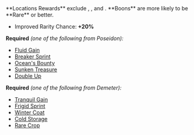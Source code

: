 
<Boon title="Natural Selection" iconKey="duos/natural-selection" type="duo">
**Locations Rewards** exclude <IconMaxLife />, <IconMaxMagick />, and <IconGold />. **Boons** are more likely to be <TextHighlight type="rare">**Rare**</TextHighlight> or better.

- Improved Rarity Chance: **+20%**

</Boon>

**Required** _(one of the following from Poseidon):_

- [Fluid Gain](/boons/poseidon#fluid-gain)
- [Breaker Sprint](/boons/poseidon#breaker-sprint)
- [Ocean's Bounty](/boons/poseidon#oceans-bounty)
- [Sunken Treasure](/boons/poseidon#sunken-treasure)
- [Double Up](/boons/poseidon#double-up)

**Required** _(one of the following from Demeter):_

- [Tranquil Gain](/boons/demeter#tranquil-gain)
- [Frigid Sprint](/boons/demeter#frigid-sprint)
- [Winter Coat](/boons/demeter#winter-coat)
- [Cold Storage](/boons/demeter#cold-storage)
- [Rare Crop](/boons/demeter#rare-crop)
